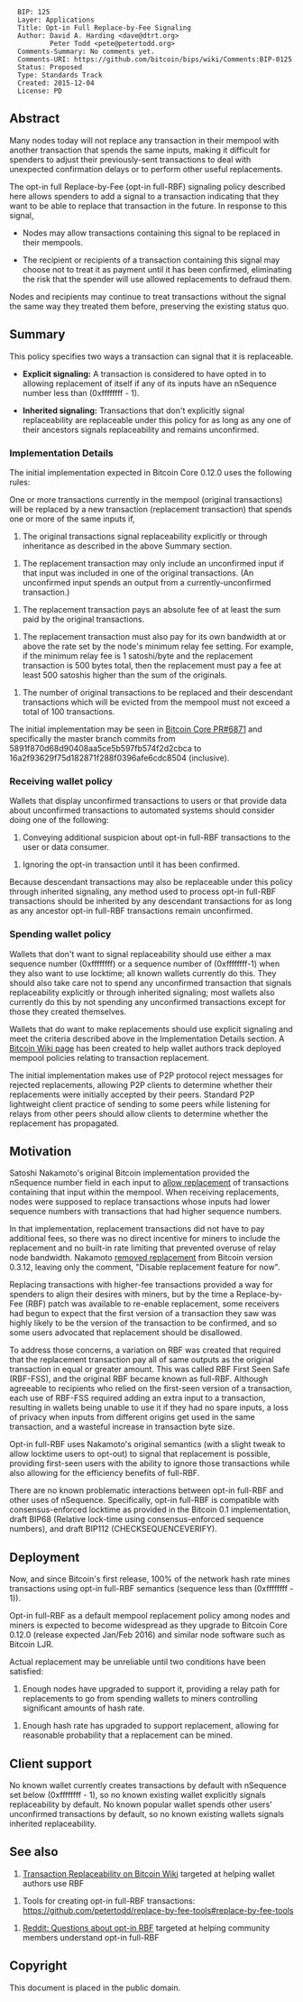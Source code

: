 <pre>
  BIP: 125
  Layer: Applications
  Title: Opt-in Full Replace-by-Fee Signaling
  Author: David A. Harding <dave@dtrt.org>
          Peter Todd <pete@petertodd.org>
  Comments-Summary: No comments yet.
  Comments-URI: https://github.com/bitcoin/bips/wiki/Comments:BIP-0125
  Status: Proposed
  Type: Standards Track
  Created: 2015-12-04
  License: PD
</pre>

==Abstract==

Many nodes today will not replace any transaction in their mempool with
another transaction that spends the same inputs, making it difficult for
spenders to adjust their previously-sent transactions to deal with
unexpected confirmation delays or to perform other useful replacements.

The opt-in full Replace-by-Fee (opt-in full-RBF) signaling policy
described here allows spenders to add a signal to a transaction indicating
that they want to be able to replace that transaction in the future.
In response to this signal,

* Nodes may allow transactions containing this signal to be replaced in their mempools.

* The recipient or recipients of a transaction containing this signal may choose not to treat it as payment until it has been confirmed, eliminating the risk that the spender will use allowed replacements to defraud them.

Nodes and recipients may continue to treat transactions without the
signal the same way they treated them before, preserving the existing
status quo.

==Summary==

This policy specifies two ways a transaction can signal that it is
replaceable.

* '''Explicit signaling:''' A transaction is considered to have opted in to allowing replacement of itself if any of its inputs have an nSequence number less than (0xffffffff - 1).

* '''Inherited signaling:''' Transactions that don't explicitly signal replaceability are replaceable under this policy for as long as any one of their ancestors signals replaceability and remains unconfirmed.

===Implementation Details===

The initial implementation expected in Bitcoin Core 0.12.0 uses the following rules:

One or more transactions currently in the mempool (original
transactions) will be replaced by a new transaction (replacement
transaction) that spends one or more of the same inputs if,

# The original transactions signal replaceability explicitly or through inheritance as described in the above Summary section.

# The replacement transaction may only include an unconfirmed input if that input was included in one of the original transactions.  (An unconfirmed input spends an output from a currently-unconfirmed transaction.)

# The replacement transaction pays an absolute fee of at least the sum paid by the original transactions.

# The replacement transaction must also pay for its own bandwidth at or above the rate set by the node's minimum relay fee setting.  For example, if the minimum relay fee is 1 satoshi/byte and the replacement transaction is 500 bytes total, then the replacement must pay a fee at least 500 satoshis higher than the sum of the originals.

# The number of original transactions to be replaced and their descendant transactions which will be evicted from the mempool must not exceed a total of 100 transactions.

The initial implementation may be seen in
[https://github.com/bitcoin/bitcoin/pull/6871 Bitcoin Core PR#6871]
and specifically the master branch commits from
5891f870d68d90408aa5ce5b597fb574f2d2cbca to
16a2f93629f75d182871f288f0396afe6cdc8504 (inclusive).

===Receiving wallet policy===

Wallets that display unconfirmed transactions to users or that provide
data about unconfirmed transactions to automated systems should consider
doing one of the following:

# Conveying additional suspicion about opt-in full-RBF transactions to the user or data consumer.

# Ignoring the opt-in transaction until it has been confirmed.

Because descendant transactions may also be replaceable under this
policy through inherited signaling, any method used to process opt-in
full-RBF transactions should be inherited by any descendant transactions
for as long as any ancestor opt-in full-RBF transactions remain
unconfirmed.

===Spending wallet policy===

Wallets that don't want to signal replaceability should use either a max
sequence number (0xffffffff) or a sequence number of (0xffffffff-1) when
they also want to use locktime; all known wallets currently do this.
They should also take care not to spend any unconfirmed transaction that
signals replaceability explicitly or through inherited signaling; most wallets also
currently do this by not spending any unconfirmed transactions except
for those they created themselves.

Wallets that do want to make replacements should use explicit signaling
and meet the criteria described above in the Implementation Details
section. A
[https://en.bitcoin.it/wiki/Transaction_replacement Bitcoin Wiki page]
has been created to help wallet authors track deployed mempool policies
relating to transaction replacement.

The initial implementation makes use of P2P protocol reject messages for
rejected replacements, allowing P2P clients to determine whether their
replacements were initially accepted by their peers. Standard P2P
lightweight client practice of sending to some peers while listening for
relays from other peers should allow clients to determine whether the
replacement has propagated.

==Motivation==

Satoshi Nakamoto's original Bitcoin implementation provided the
nSequence number field in each input to
[https://github.com/trottier/original-bitcoin/blob/master/src/main.cpp#L434 allow replacement]
of transactions containing that input within the
mempool. When receiving replacements, nodes were supposed to replace
transactions whose inputs had lower sequence numbers with transactions
that had higher sequence numbers.

In that implementation, replacement transactions did not have to pay
additional fees, so there was no direct incentive for miners to
include the replacement and no built-in rate limiting that prevented
overuse of relay node bandwidth. Nakamoto
[https://github.com/bitcoin/bitcoin/commit/05454818dc7ed92f577a1a1ef6798049f17a52e7#diff-118fcbaaba162ba17933c7893247df3aR522 removed replacement]
from Bitcoin version 0.3.12, leaving only the
comment, "Disable replacement feature for now".

Replacing transactions with higher-fee transactions provided a way for
spenders to align their desires with miners, but by the time a
Replace-by-Fee (RBF) patch was available to re-enable replacement, some
receivers had begun to expect that the first version of a transaction
they saw was highly likely to be the version of the transaction to be
confirmed, and so some users advocated that replacement should be
disallowed.

To address those concerns, a variation on RBF was created that
required that the replacement transaction pay all of same outputs as
the original transaction in equal or greater amount.  This was called
RBF First Seen Safe (RBF-FSS), and the original RBF became known as
full-RBF.  Although agreeable to recipients who relied on the
first-seen version of a transaction, each use of RBF-FSS required
adding an extra input to a transaction, resulting in wallets being
unable to use it if they had no spare inputs, a loss of privacy when
inputs from different origins get used in the same transaction, and a
wasteful increase in transaction byte size.

Opt-in full-RBF uses Nakamoto's original semantics (with a slight
tweak to allow locktime users to opt-out) to signal that replacement
is possible, providing first-seen users with the ability to ignore
those transactions while also allowing for the efficiency benefits
of full-RBF.

There are no known problematic interactions between opt-in full-RBF and
other uses of nSequence. Specifically, opt-in full-RBF is compatible
with consensus-enforced locktime as provided in the Bitcoin 0.1
implementation, draft BIP68 (Relative lock-time using consensus-enforced
sequence numbers), and draft BIP112 (CHECKSEQUENCEVERIFY).

==Deployment==

Now, and since Bitcoin's first release, 100% of the network hash rate
mines transactions using opt-in full-RBF semantics (sequence less than
(0xffffffff - 1)).

Opt-in full-RBF as a default mempool replacement policy among nodes
and miners is expected to become widespread as they upgrade to Bitcoin
Core 0.12.0 (release expected Jan/Feb 2016) and similar node software
such as Bitcoin LJR.

Actual replacement may be unreliable until two conditions have been satisfied:

# Enough nodes have upgraded to support it, providing a relay path for replacements to go from spending wallets to miners controlling significant amounts of hash rate.

# Enough hash rate has upgraded to support replacement, allowing for reasonable probability that a replacement can be mined.

==Client support==

No known wallet currently creates transactions by default with
nSequence set below (0xffffffff - 1), so no known existing wallet
explicitly signals replaceability by default.  No known popular wallet
spends other users' unconfirmed transactions by default, so no known
existing wallets signals inherited replaceability.

==See also==

# [https://en.bitcoin.it/wiki/Transaction_replacement Transaction Replaceability on Bitcoin Wiki] targeted at helping wallet authors use RBF

# Tools for creating opt-in full-RBF transactions: https://github.com/petertodd/replace-by-fee-tools#replace-by-fee-tools

# [https://www.reddit.com/r/Bitcoin/comments/3urm8o/optin_rbf_is_misunderstood_ask_questions_about_it/ Reddit: Questions about opt-in RBF] targeted at helping community members understand opt-in full-RBF

==Copyright==

This document is placed in the public domain.
